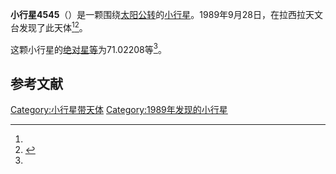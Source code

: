 {{Infobox planet
| bgcolour = #FFFFC0
| name = 4545 Primolevi
| symbol = 
| image = 
| caption = 
| discovery = yes
| discovery_ref = 
| discoverer = {{link-en|亨利·德波鸿诺|Henri Debehogne}}
| discovery_site = [[拉西拉天文台|拉西拉天文台]] 
| discovered = 1989年9月28日
| designations = yes
| mp_name = 
| named_after = 
| alt_names = 1989 SB11/ 1952 BG2 / 1969 EE2 / 1978 SV5 / 1978 UN3 / 1980 EP
| mp_category = [[主带小行星|主带小行星]]
| orbit_ref = <ref name="a">[http://ssd.jpl.nasa.gov/sbdb.cgi?sstr=4545 4545 Primolevi] {{Wayback|url=http://ssd.jpl.nasa.gov/sbdb.cgi?sstr=4545 |date=20210718061953 }}，小行星數據庫瀏覽器（JPL Small-Body Database Browser）－[[美国国家航空航天局|美国国家航空航天局]]喷气推进实验室</ref>
| epoch = 2456400.5 (2013年4月18日更新)
| aphelion = {{convert|3.5741763|AU|km|3|abbr=on|lk=out}}
| perihelion = {{convert|2.7111605|AU|km|3|abbr=on}}
| semimajor = {{convert|3.1426684|AU|km|3|abbr=on}}
| eccentricity = 0.1373062
| period = 2034.914958 [[日|日]]<br />5.57[[儒略年|儒略年]]
| avg_speed = 
| inclination = 1.80577
| asc_node = 36.73629
| mean_anomaly = 
| arg_peri = 71.02208
| satellites = 
| physical_characteristics = yes
| dimensions = 
| mass = 
| density = 
| surface_grav = 
| escape_velocity = 
| sidereal_day = 
| axial_tilt = 
| pole_ecliptic_lat = 
| pole_ecliptic_lon = 
| albedo = 
| temperatures= 
| temp_name1 = 
| mean_temp_1 = 
| max_temp_1 = 
| temp_name2 = 
| max_temp_2 = 
| spectral_type = 
| abs_magnitude = 71.02208
}}

'''小行星4545'''（{{lang-en|4545 Primolevi}}）是一颗围绕[[太阳|太阳]][[公转|公转]]的[[小行星|小行星]]。1989年9月28日，{{link-en|亨利·德波鸿诺|Henri Debehogne}}在拉西拉天文台发现了此天体<ref name="a" /><ref>{{cite news|title=小行星列表|url=http://cfa-www.harvard.edu/iau/lists/NumberedMPs.txt|accessdate=2013-07-08|newspaper=哈佛大学|archive-date=2008-05-17|archive-url=https://web.archive.org/web/20080517010638/http://cfa-www.harvard.edu/iau/lists/NumberedMPs.txt|dead-url=no}}</ref>。

这颗小行星的[[绝对星等|绝对星等]]为71.02208等<ref name="a" />。

==参考文献==
{{reflist}}
{{Minor Planet Number|[[小行星4544|小行星4544]]|[[小行星4546|小行星4546]]}}

{{小天体}}

[[Category:小行星带天体|Category:小行星带天体]]
[[Category:1989年发现的小行星|Category:1989年发现的小行星]]

{{asteroid-stub}}